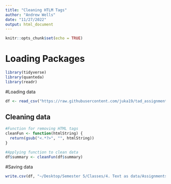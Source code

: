 ```yaml
---
title: "Cleaning HTLM Tags"
author: "Andrew Wells"
date: "11/27/2022"
output: html_document
---
```


```r
knitr::opts_chunk$set(echo = TRUE)
```

# Loading Packages
```r
library(tidyverse)
library(quanteda)
library(readr)
```

#Loading data
```r
df <- read_csv("https://raw.githubusercontent.com/juka19/tad_assignment3/main/data/all_data.csv")
```

## Cleaning data
```r
#Function for removing HTML tags
cleanFun <- function(htmlString) {
  return(gsub("<.*?>", "", htmlString))
}

#Applying function to clean data
df$summary <- cleanFun(df$summary)
```

#Saving data
```r
write.csv(df, "~/Desktop/Semester 5/Classes/4. Text as data/Assignments/Final assignment/all_data_cleaned_summary.csv")
```


